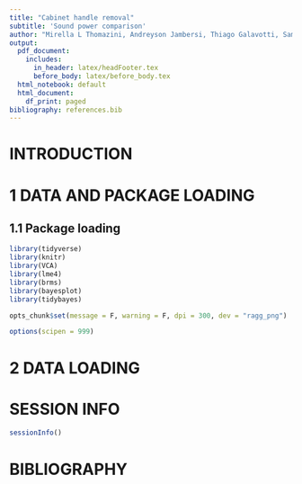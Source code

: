 ```yaml
---
title: "Cabinet handle removal"
subtitle: 'Sound power comparison'
author: "Mirella L Thomazini, Andreyson Jambersi, Thiago Galavotti, Samuel B Baco"
output:
  pdf_document:
    includes:
      in_header: latex/headFooter.tex
      before_body: latex/before_body.tex
  html_notebook: default
  html_document:
    df_print: paged
bibliography: references.bib
---
```


```{=html}
<style>
body {text-align: justify}
</style>
```
\newpage

\thispagestyle{plain}

\tableofcontents

\newpage

\thispagestyle{plain}

# INTRODUCTION

\newpage

\thispagestyle{plain}

# 1 DATA AND PACKAGE LOADING

## 1.1 Package loading

```r

library(tidyverse)
library(knitr)
library(VCA)
library(lme4)
library(brms)
library(bayesplot)
library(tidybayes)

```

```r

opts_chunk$set(message = F, warning = F, dpi = 300, dev = "ragg_png")

options(scipen = 999)

```

# 2 DATA LOADING



\newpage

\thispagestyle{plain}

# SESSION INFO

```r

sessionInfo()

```

\newpage

\thispagestyle{plain}

# BIBLIOGRAPHY